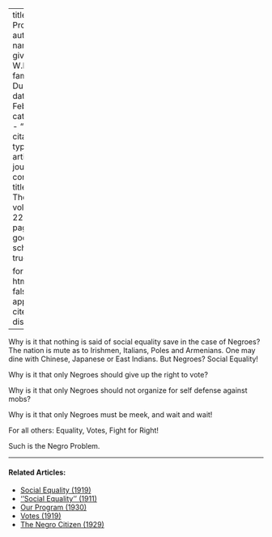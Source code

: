 
---
title: 'Of Problems'
author:
  - name:
      given: W.E.B.
      family: Du Bois
date: Feb. 1921
categories: 
  - ""
citation: 
  type: article-journal
  container-title: The Crisis
  volume: 22
  issue: 4
  page: 149
google-scholar: true

format:
  html:
    toc: false
    appendix-cite-as: display
---


Why is it that nothing is said of social equality save in the case of Negroes? The nation is mute as to Irishmen, Italians, Poles and Armenians. One may dine with Chinese, Japanese or East Indians. But Negroes? Social Equality!

Why is it that only Negroes should give up the right to vote?

Why is it that only Negroes should not organize for self defense against mobs?

Why is it that only Negroes must be meek, and wait and wait!

For all others: Equality, Votes, Fight for Right!

Such is the Negro Problem.

<!-- Similar articles start here -->
<div  class="clear-wrap"></div>
<hr>
#### Related Articles:

* [Social Equality (1919)](/Volumes/19/01/social_equality.html)
* [''Social Equality'' (1911)](/Volumes/01/03/social_equality.html)
* [Our Program (1930)](/Volumes/37/05/our_program.html)
* [Votes (1919)](/Volumes/19/02/votes.html)
* [The Negro Citizen (1929)](/Volumes/36/05/negro_citizen.html)

<!-- Similar articles end here -->
